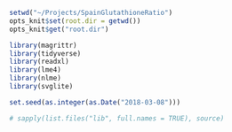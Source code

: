 ```r
setwd("~/Projects/SpainGlutathioneRatio")
opts_knit$set(root.dir = getwd())
opts_knit$get("root.dir")
```

```r
library(magrittr)
library(tidyverse)
library(readxl)
library(lme4)
library(nlme)
library(svglite)

set.seed(as.integer(as.Date("2018-03-08")))

# sapply(list.files("lib", full.names = TRUE), source)
```
